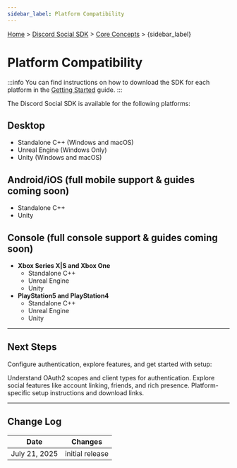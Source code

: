 ```yaml
---
sidebar_label: Platform Compatibility
---
```


[Home](/docs/intro) > [Discord Social SDK](/docs/discord-social-sdk/overview) > [Core Concepts](/docs/discord-social-sdk/core-concepts) > {sidebar_label}

# Platform Compatibility

:::info
You can find instructions on how to download the SDK for each platform in the [Getting Started](/docs/discord-social-sdk/getting-started) guide.
:::

The Discord Social SDK is available for the following platforms:

## Desktop

- Standalone C++ (Windows and macOS)
- Unreal Engine (Windows Only)
- Unity (Windows and macOS)

## Android/iOS (full mobile support & guides coming soon)

- Standalone C++
- Unity

## Console (full console support & guides coming soon)

- **Xbox Series X|S and Xbox One**
  - Standalone C++
  - Unreal Engine
  - Unity 
- **PlayStation5 and PlayStation4**
  - Standalone C++
  - Unreal Engine
  - Unity

<ConsoleAccess />

---

## Next Steps

Configure authentication, explore features, and get started with setup:

<Container>
    <Card title="OAuth2 Scopes" link="/docs/discord-social-sdk/core-concepts/oauth2-scopes" icon="UserIcon">
        Understand OAuth2 scopes and client types for authentication.
    </Card>
    <Card title="Core Features" link="/docs/discord-social-sdk/core-concepts/core-features" icon="TrophyIcon">
        Explore social features like account linking, friends, and rich presence.
    </Card>
    <Card title="Getting Started" link="/docs/discord-social-sdk/getting-started" icon="PlayIcon">
        Platform-specific setup instructions and download links.
    </Card>
</Container>

---

## Change Log

| Date          | Changes         |
|---------------|-----------------|
| July 21, 2025 | initial release |
